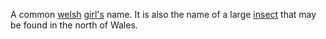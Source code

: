 A common [[Wales|welsh]] [[girl|girl's]] name.
It is also the name of a large [[insect]] that may be found in the north of Wales.